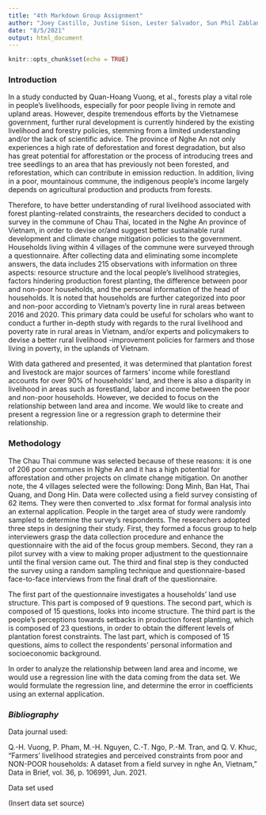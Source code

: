 ---
title: "4th Markdown Group Assignment"
author: "Joey Castillo, Justine Sison, Lester Salvador, Sun Phil Zablan"
date: "8/5/2021"
output: html_document
---

```{r setup, include=FALSE}
knitr::opts_chunk$set(echo = TRUE)
```

### **Introduction**

In a study conducted by Quan-Hoang Vuong,  et al., forests play a vital role in people’s livelihoods, especially for poor people living in remote and upland areas. However, despite tremendous efforts by the Vietnamese government, further rural development is currently hindered by the existing livelihood and forestry policies, stemming from a limited understanding and/or the lack of scientific advice. The province of Nghe An not only experiences a high rate of deforestation and forest degradation, but also has great potential for afforestation or the process of introducing trees and tree seedlings to an area that has previously not been forested, and reforestation, which can contribute in emission reduction. In addition, living in a poor, mountainous commune, the indigenous people’s income largely depends on agricultural production and products from forests.

Therefore, to have better understanding of rural livelihood associated with forest planting-related constraints, the researchers decided to conduct a survey in the commune of Chau Thai, located in the Nghe An province of Vietnam, in order to devise or/and suggest better sustainable rural development and climate change mitigation policies to the government. Households living within 4 villages of the commune were surveyed through a questionnaire. After collecting data and eliminating some incomplete answers, the data includes 215 observations with information on three aspects: resource structure and the local people’s livelihood strategies, factors hindering production forest planting, the difference between poor and non-poor households, and the personal information of the head of households. It is noted that households are further categorized into poor and non-poor according to Vietnam’s poverty line in rural areas between 2016 and 2020. This primary data could be useful for scholars who want to conduct a further in-depth study with regards to the rural livelihood and poverty rate in rural areas in Vietnam, and/or experts and policymakers to devise a better rural livelihood -improvement policies for farmers and those living in poverty, in the uplands of Vietnam. 

With data gathered and presented, it was determined that plantation forest and livestock are major sources of farmers’ income while forestland accounts for over 90% of households’ land, and there is also a disparity in livelihood in areas such as forestland, labor and income between the poor and non-poor households. However, we decided to focus on the relationship between land area and income. We would like to create and present a regression line or a regression graph to determine their relationship. 

### **Methodology**

The Chau Thai commune was selected because of these reasons: it is one of 206 poor communes in Nghe An and it has a high potential for afforestation and other projects on climate change mitigation. On another note, the 4 villages selected were the following: Dong Minh, Ban Hat, Thai Quang, and Dong Hin. Data were collected using a field survey  consisting of 62 items. They were then converted to .xlsx format for formal analysis into an external application. People in the target area of study were randomly sampled to determine the survey's respondents. The researchers adopted three steps in designing their study.  First, they formed a focus group to help interviewers grasp the data collection procedure and enhance the questionnaire with the aid of the focus group members. Second, they ran a pilot survey with a view to making proper adjustment to the questionnaire until the final version came out. The third and final step is they conducted the survey using a random sampling technique and questionnaire-based face-to-face interviews from the final draft of the questionnaire. 

The first part of the questionnaire investigates a households’ land use structure. This part is composed of 9 questions. The second part, which is composed of 15 questions, looks into income structure. The third part is the people’s perceptions towards setbacks in production forest planting, which is composed of 23 questions, in order to obtain the different levels of plantation forest constraints. The last part, which is composed of 15 questions, aims to collect the respondents’ personal information and socioeconomic background.

In order to analyze the relationship between land area and income, we would use a regression line with the data coming from the data set. We would formulate the regression line, and determine the error in coefficients using an external application. 

### ***Bibliography***

Data journal used: 

Q.-H. Vuong, P. Pham, M.-H. Nguyen, C.-T. Ngo, P.-M. Tran, and Q. V. Khuc, “Farmers’ livelihood strategies and perceived constraints from poor and NON-POOR households: A dataset from a field survey in nghe An, Vietnam,” Data in Brief, vol. 36, p. 106991, Jun. 2021. 

Data set used

(Insert data set source)
